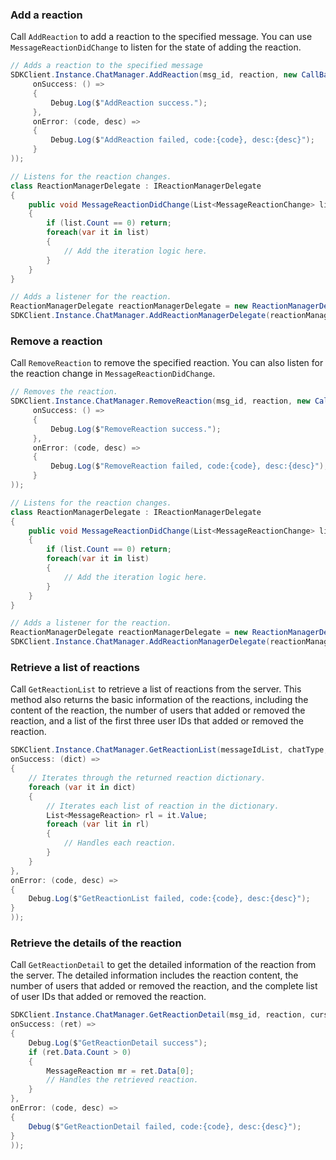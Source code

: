 <PlatformWrapper platform="unity">

### Add a reaction

Call `AddReaction` to add a reaction to the specified message. You can use `MessageReactionDidChange` to listen for the state of adding the reaction.

```csharp
// Adds a reaction to the specified message
SDKClient.Instance.ChatManager.AddReaction(msg_id, reaction, new CallBack(
     onSuccess: () =>
     {
         Debug.Log($"AddReaction success.");
     },
     onError: (code, desc) =>
     {
         Debug.Log($"AddReaction failed, code:{code}, desc:{desc}");
     }
));

// Listens for the reaction changes.
class ReactionManagerDelegate : IReactionManagerDelegate
{
    public void MessageReactionDidChange(List<MessageReactionChange> list)
    {
        if (list.Count == 0) return;
        foreach(var it in list)
        {
            // Add the iteration logic here.
        }
    }
}

// Adds a listener for the reaction.
ReactionManagerDelegate reactionManagerDelegate = new ReactionManagerDelegate();
SDKClient.Instance.ChatManager.AddReactionManagerDelegate(reactionManagerDelegate);
```

### Remove a reaction

Call `RemoveReaction` to remove the specified reaction. You can also listen for the reaction change in `MessageReactionDidChange`.

```csharp
// Removes the reaction.
SDKClient.Instance.ChatManager.RemoveReaction(msg_id, reaction, new CallBack(
     onSuccess: () =>
     {
         Debug.Log($"RemoveReaction success.");
     },
     onError: (code, desc) =>
     {
         Debug.Log($"RemoveReaction failed, code:{code}, desc:{desc}");
     }
));

// Listens for the reaction changes.
class ReactionManagerDelegate : IReactionManagerDelegate
{
    public void MessageReactionDidChange(List<MessageReactionChange> list)
    {
        if (list.Count == 0) return;
        foreach(var it in list)
        {
            // Add the iteration logic here.
        }
    }
}

// Adds a listener for the reaction.
ReactionManagerDelegate reactionManagerDelegate = new ReactionManagerDelegate();
SDKClient.Instance.ChatManager.AddReactionManagerDelegate(reactionManagerDelegate);
```

### Retrieve a list of reactions

Call `GetReactionList` to retrieve a list of reactions from the server. This method also returns the basic information of the reactions, including the content of the reaction, the number of users that added or removed the reaction, and a list of the first three user IDs that added or removed the reaction.

```csharp
SDKClient.Instance.ChatManager.GetReactionList(messageIdList, chatType, groupId, new ValueCallBack<Dictionary<string, List<MessageReaction>>>(
onSuccess: (dict) =>
{
    // Iterates through the returned reaction dictionary.
    foreach (var it in dict)
    {
        // Iterates each list of reaction in the dictionary.
        List<MessageReaction> rl = it.Value;
        foreach (var lit in rl)
        {
            // Handles each reaction.
        }
    }
},
onError: (code, desc) =>
{
    Debug.Log($"GetReactionList failed, code:{code}, desc:{desc}");
}
));
```

### Retrieve the details of the reaction

Call `GetReactionDetail` to get the detailed information of the reaction from the server. The detailed information includes the reaction content, the number of users that added or removed the reaction, and the complete list of user IDs that added or removed the reaction.

```csharp
SDKClient.Instance.ChatManager.GetReactionDetail(msg_id, reaction, cursor, pageSize, new ValueCallBack<CursorResult<MessageReaction>>(
onSuccess: (ret) =>
{
    Debug.Log($"GetReactionDetail success");
    if (ret.Data.Count > 0)
    {
        MessageReaction mr = ret.Data[0];
        // Handles the retrieved reaction.
    }
},
onError: (code, desc) =>
{
    Debug($"GetReactionDetail failed, code:{code}, desc:{desc}");
}
));
```

</PlatformWrapper>